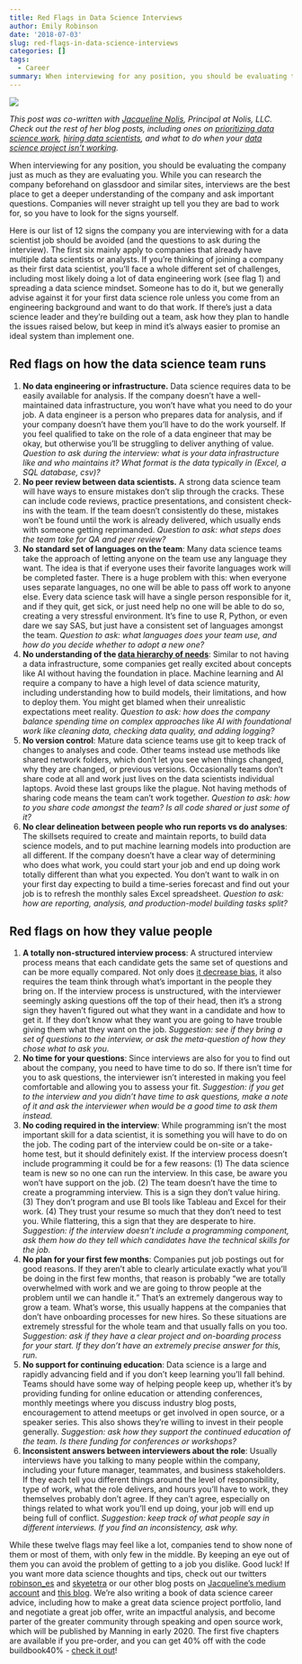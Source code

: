 ```yaml
---
title: Red Flags in Data Science Interviews
author: Emily Robinson
date: '2018-07-03'
slug: red-flags-in-data-science-interviews
categories: []
tags:
  - Career
summary: When interviewing for any position, you should be evaluating the company just as much as they are evaluating you. While you can research the company beforehand on glassdoor and similar sites, interviews are the best place to get a deeper understanding of the company and ask important questions. Companies will never straight up tell you they are bad to work for, so you have to look for the signs yourself. 
---
```


![](/img/red-flag-painting.jpg)

_This post was co-written with [Jacqueline Nolis](https://jnolis.com/), Principal at Nolis, LLC. Check out the rest of her blog posts, including ones on [prioritizing data science work](https://towardsdatascience.com/prioritizing-data-science-work-936b3765fd45), [hiring data scientists](https://medium.com/@skyetetra/hiring-data-scientists-part-1-2813ba44be9b), and what to do when your [data science project isn't working](https://medium.com/@skyetetra/so-your-data-science-project-isnt-working-7bf57e3f12f1)._

When interviewing for any position, you should be evaluating the company just as much as they are evaluating you. While you can research the company beforehand on glassdoor and similar sites, interviews are the best place to get a deeper understanding of the company and ask important questions. Companies will never straight up tell you they are bad to work for, so you have to look for the signs yourself. 

Here is our list of 12 signs the company you are interviewing with for a data scientist job should be avoided (and the questions to ask during the interview). The first six mainly apply to companies that already have multiple data scientists or analysts. If you're thinking of joining a company as their first data scientist, you'll face a whole different set of challenges, including most likely doing a lot of data engineering work (see flag 1) and spreading a data science mindset. Someone has to do it, but we generally advise against it for your first data science role unless you come from an engineering background and want to do that work. If there's just a data science leader and they're building out a team, ask how they plan to handle the issues raised below, but keep in mind it's always easier to promise an ideal system than implement one. 

## Red flags on how the data science team runs

  1. __No data engineering or infrastructure.__ Data science requires data to be easily available for analysis. If the company doesn't have a well-maintained data infrastructure, you won't have what you need to do your job. A data engineer is a person who prepares data for analysis, and if your company doesn't have them you'll have to do the work yourself. If you feel qualified to take on the role of a data engineer that may be okay, but otherwise you'll be struggling to deliver anything of value. _Question to ask during the interview: what is your data infrastructure like and who maintains it? What format is the data typically in (Excel, a SQL database, csv)?_
  2. __No peer review between data scientists.__ A strong data science team will have ways to ensure mistakes don't slip through the cracks. These can include code reviews, practice presentations, and consistent check-ins with the team. If the team doesn't consistently do these, mistakes won't be found until the work is already delivered, which usually ends with someone getting reprimanded. _Question to ask: what steps does the team take for QA and peer review?_
  3. __No standard set of languages on the team__: Many data science teams take the approach of letting anyone on the team use any language they want. The idea is that if everyone uses their favorite languages work will be completed faster. There is a huge problem with this: when everyone uses separate languages, no one will be able to pass off work to anyone else. Every data science task will have a single person responsible for it, and if they quit, get sick, or just need help no one will be able to do so, creating a very stressful environment. It's fine to use R, Python, or even dare we say SAS, but just have a consistent set of languages amongst the team. _Question to ask: what languages does your team use, and how do you decide whether to adopt a new one?_
  4. __No understanding of the [data hierarchy of needs](https://hackernoon.com/the-ai-hierarchy-of-needs-18f111fcc007)__: Similar to not having a data infrastructure, some companies get really excited about concepts like AI without having the foundation in place. Machine learning and AI require a company to have a high level of data science maturity, including understanding how to build models, their limitations, and how to deploy them. You might get blamed when their unrealistic expectations meet reality. _Question to ask: how does the company balance spending time on complex approaches like AI with foundational work like cleaning data, checking data quality, and adding logging?_
  5. __No version control__: Mature data science teams use git to keep track of changes to analyses and code. Other teams instead use methods like shared network folders, which don't let you see when things changed, why they are changed, or previous versions. Occasionally teams don't share code at all and work just lives on the data scientists individual laptops. Avoid these last groups like the plague. Not having methods of sharing code means the team can't work together. _Question to ask: how to you share code amongst the team? Is all code shared or just some of it?_
  6. __No clear delineation between people who run reports vs do analyses__: The skillsets required to create and maintain reports, to build data science models, and to put machine learning models into production are all different. If the company doesn't have a clear way of determining who does what work, you could start your job and end up doing work totally different than what you expected. You don't want to walk in on your first day expecting to build a time-series forecast and find out your job is to refresh the monthly sales Excel spreadsheet. _Question to ask: how are reporting, analysis, and production-model building tasks split?_

## Red flags on how they value people

  1. __A totally non-structured interview process__: A structured interview process means that each candidate gets the same set of questions and can be more equally compared. Not only does [it decrease bias](https://hbr.org/2016/04/how-to-take-the-bias-out-of-interviews), it also requires the team think through what's important in the people they bring on. If the interview process is unstructured, with the interviewer seemingly asking questions off the top of their head, then it's a strong sign they haven't figured out what they want in a candidate and how to get it. If they don't know what they want you are going to have trouble giving them what they want on the job. _Suggestion: see if they bring a set of questions to the interview, or ask the meta-question of how they chose what to ask you._
  2. __No time for your questions__: Since interviews are also for you to find out about the company, you need to have time to do so. If there isn't time for you to ask questions, the interviewer isn't interested in making you feel comfortable and allowing you to assess your fit. _Suggestion: if you get to the interview and you didn't have time to ask questions, make a note of it and ask the interviewer when would be a good time to ask them instead._
  3. __No coding required in the interview__: While programming isn't the most important skill for a data scientist, it is something you will have to do on the job. The coding part of the interview could be on-site or a take-home test, but it should definitely exist. If the interview process doesn't include programming it could be for a few reasons: (1) The data science team is new so no one can run the interview. In this case, be aware you won't have support on the job. (2) The team doesn't have the time to create a programming interview. This is a sign they don't value hiring. (3) They don't program and use BI tools like Tableau and Excel for their work. (4) They trust your resume so much that they don't need to test you. While flattering, this a sign that they are desperate to hire. _Suggestion: if the interview doesn't include a programming component, ask them how do they tell which candidates have the technical skills for the job._
  4. __No plan for your first few months__: Companies put job postings out for good reasons. If they aren't able to clearly articulate exactly what you'll be doing in the first few months, that reason is probably "we are totally overwhelmed with work and we are going to throw people at the problem until we can handle it." That's an extremely dangerous way to grow a team. What's worse, this usually happens at the companies that don't have onboarding processes for new hires. So these situations are extremely stressful for the whole team and that usually falls on you too. _Suggestion: ask if they have a clear project and on-boarding process for your start. If they don't have an extremely precise answer for this, run._
  5. __No support for continuing education__: Data science is a large and rapidly advancing field and if you don't keep learning you'll fall behind. Teams should have some way of helping people keep up, whether it's by providing funding for online education or attending conferences, monthly meetings where you discuss industry blog posts, encouragement to attend meetups or get involved in open source, or a speaker series. This also shows they're willing to invest in their people generally. _Suggestion: ask how they support the continued education of the team. Is there funding for conferences or workshops?_
  6. __Inconsistent answers between interviewers about the role__: Usually interviews have you talking to many people within the company, including your future manager, teammates, and business stakeholders. If they each tell you different things around the level of responsibility, type of work, what the role delivers, and hours you'll have to work, they themselves probably don't agree. If they can't agree, especially on things related to what work you'll end up doing, your job will end up being full of conflict. _Suggestion: keep track of what people say in different interviews. If you find an inconsistency, ask why._
  
While these twelve flags may feel like a lot, companies tend to show none of them or most of them, with only few in the middle. By keeping an eye out of them you can avoid the problem of getting to a job you dislike. Good luck! If you want more data science thoughts and tips, check out our twitters [robinson_es](https://twitter.com/robinson_es) and [skyetetra](https://twitter.com/skyetetra) or our other blog posts on [Jacqueline's medium account](https://medium.com/@skyetetra/latest) and [this blog](http://hookedondata.org/). We're also writing a book of data science career advice, including how to make a great data science project portfolio, land and negotiate a great job offer, write an impactful analysis, and become parter of the greater community through speaking and open source work, which will be published by Manning in early 2020. The first five chapters are available if you pre-order, and you can get 40% off with the code buildbook40% - [check it out](https://www.manning.com/books/build-your-career-in-data-science?a_aid=buildcareer&a_bid=76784b6a)!
